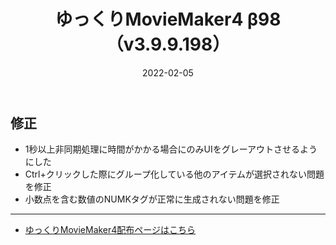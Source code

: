 ﻿---
title: ゆっくりMovieMaker4 β98 （v3.9.9.198）
date: 2022-02-05
tags: [YMM4,お知らせ]
---
## 修正
- 1秒以上非同期処理に時間がかかる場合にのみUIをグレーアウトさせるようにした
- Ctrl+クリックした際にグループ化している他のアイテムが選択されない問題を修正
- 小数点を含む数値のNUMKタグが正常に生成されない問題を修正

---

- [ゆっくりMovieMaker4配布ページはこちら](/ymm4/)